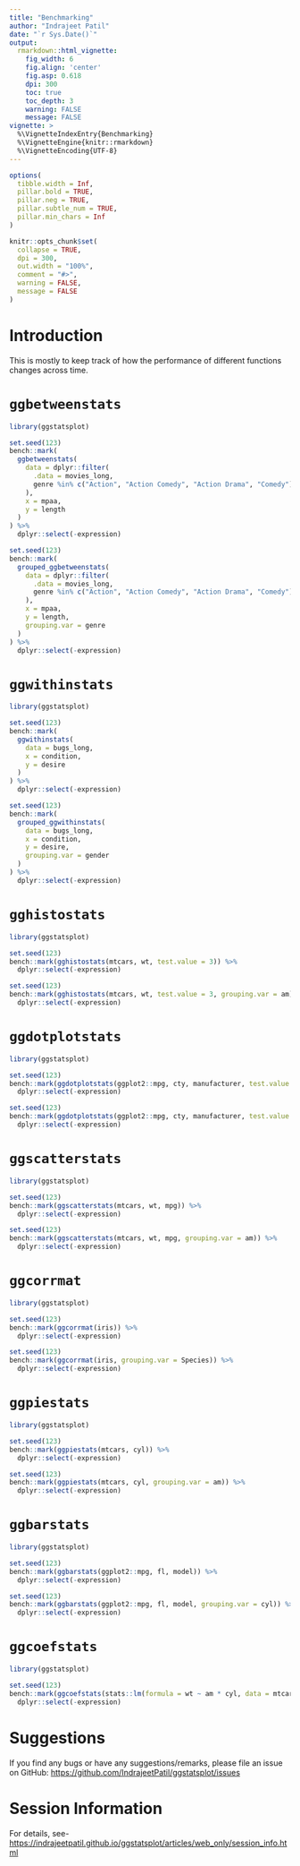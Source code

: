 ```yaml
---
title: "Benchmarking"
author: "Indrajeet Patil"
date: "`r Sys.Date()`"
output:
  rmarkdown::html_vignette:
    fig_width: 6
    fig.align: 'center'
    fig.asp: 0.618
    dpi: 300
    toc: true
    toc_depth: 3
    warning: FALSE
    message: FALSE
vignette: >
  %\VignetteIndexEntry{Benchmarking}
  %\VignetteEngine{knitr::rmarkdown}
  %\VignetteEncoding{UTF-8}
---
```


```r
options(
  tibble.width = Inf,
  pillar.bold = TRUE,
  pillar.neg = TRUE,
  pillar.subtle_num = TRUE,
  pillar.min_chars = Inf
)

knitr::opts_chunk$set(
  collapse = TRUE,
  dpi = 300,
  out.width = "100%",
  comment = "#>",
  warning = FALSE,
  message = FALSE
)
```

# Introduction

This is mostly to keep track of how the performance of different functions
changes across time.

# `ggbetweenstats`

```r
library(ggstatsplot)

set.seed(123)
bench::mark(
  ggbetweenstats(
    data = dplyr::filter(
      .data = movies_long,
      genre %in% c("Action", "Action Comedy", "Action Drama", "Comedy")
    ),
    x = mpaa,
    y = length
  )
) %>%
  dplyr::select(-expression)

set.seed(123)
bench::mark(
  grouped_ggbetweenstats(
    data = dplyr::filter(
      .data = movies_long,
      genre %in% c("Action", "Action Comedy", "Action Drama", "Comedy")
    ),
    x = mpaa,
    y = length,
    grouping.var = genre
  )
) %>%
  dplyr::select(-expression)
```

# `ggwithinstats`

```r
library(ggstatsplot)

set.seed(123)
bench::mark(
  ggwithinstats(
    data = bugs_long,
    x = condition,
    y = desire
  )
) %>%
  dplyr::select(-expression)

set.seed(123)
bench::mark(
  grouped_ggwithinstats(
    data = bugs_long,
    x = condition,
    y = desire,
    grouping.var = gender
  )
) %>%
  dplyr::select(-expression)
```

# `gghistostats`

```r
library(ggstatsplot)

set.seed(123)
bench::mark(gghistostats(mtcars, wt, test.value = 3)) %>%
  dplyr::select(-expression)

set.seed(123)
bench::mark(gghistostats(mtcars, wt, test.value = 3, grouping.var = am)) %>%
  dplyr::select(-expression)
```

# `ggdotplotstats`

```r
library(ggstatsplot)

set.seed(123)
bench::mark(ggdotplotstats(ggplot2::mpg, cty, manufacturer, test.value = 15)) %>%
  dplyr::select(-expression)

set.seed(123)
bench::mark(ggdotplotstats(ggplot2::mpg, cty, manufacturer, test.value = 15, grouping.var = cyl)) %>%
  dplyr::select(-expression)
```

# `ggscatterstats`

```r
library(ggstatsplot)

set.seed(123)
bench::mark(ggscatterstats(mtcars, wt, mpg)) %>%
  dplyr::select(-expression)

set.seed(123)
bench::mark(ggscatterstats(mtcars, wt, mpg, grouping.var = am)) %>%
  dplyr::select(-expression)
```

# `ggcorrmat`

```r
library(ggstatsplot)

set.seed(123)
bench::mark(ggcorrmat(iris)) %>%
  dplyr::select(-expression)

set.seed(123)
bench::mark(ggcorrmat(iris, grouping.var = Species)) %>%
  dplyr::select(-expression)
```

# `ggpiestats`

```r
library(ggstatsplot)

set.seed(123)
bench::mark(ggpiestats(mtcars, cyl)) %>%
  dplyr::select(-expression)

set.seed(123)
bench::mark(ggpiestats(mtcars, cyl, grouping.var = am)) %>%
  dplyr::select(-expression)
```

# `ggbarstats`

```r
library(ggstatsplot)

set.seed(123)
bench::mark(ggbarstats(ggplot2::mpg, fl, model)) %>%
  dplyr::select(-expression)

set.seed(123)
bench::mark(ggbarstats(ggplot2::mpg, fl, model, grouping.var = cyl)) %>%
  dplyr::select(-expression)
```

# `ggcoefstats`

```r
library(ggstatsplot)

set.seed(123)
bench::mark(ggcoefstats(stats::lm(formula = wt ~ am * cyl, data = mtcars))) %>%
  dplyr::select(-expression)
```

# Suggestions

If you find any bugs or have any suggestions/remarks, please file an issue on
GitHub: <https://github.com/IndrajeetPatil/ggstatsplot/issues>

# Session Information

For details, see-
<https://indrajeetpatil.github.io/ggstatsplot/articles/web_only/session_info.html>
